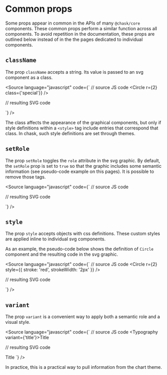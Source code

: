 
<Meta title="Core/Components/Common props" />

# Common props

Some props appear in common in the APIs of many `@chask/core` components. These common props perform a similar function across all components. To avoid repetition in the documentation, these props are outlined below instead of in the the pages dedicated to individual components.

## `className`

The prop `className` accepts a string. Its value is passed to an svg component as a class.

<Source
    language="javascript"
    code={`
// source JS code
<Circle r={2} class={'special'}} />

// resulting SVG code

<circle role="default" r="2" class="special"></circle>
`} />

The class affects the appearance of the graphical components, but only if style definitions within a `<style>` tag include entries that correspond that class. In chask, such style definitions are set through themes.

## `setRole`

The prop `setRole` toggles the `role` attribute in the svg graphic. By default, the `setRole` prop is set to `true` so that the graphic includes some semantic information (see pseudo-code example on this pages). It is possible to remove those tags.

<Source
    language="javascript"
    code={`
// source JS code
<Circle r={2} setRole={false} />

// resulting SVG code

<circle r="2"></circle>
`} />

## `style`

The prop `style` accepts objects with css definitions. These custom styles are applied inline to individual svg components.

As an example, the pseudo-code below shows the definition of `Circle` component and the resulting code in the svg graphic.

<Source
    language="javascript"
    code={`
// source JS code
<Circle r={2} style={{ stroke: 'red', strokeWidth: '2px' }} />

// resulting SVG code

<circle role="default" r="2" style="stroke: red; stroke-width: 2px;"></circle>
`} />

## `variant`

The prop `variant` is a convenient way to apply both a semantic role and a visual style.

<Source
    language="javascript"
    code={`
// source JS code
<Typography variant={'title'}>Title</Typography>

// resulting SVG code

<text role="title" class="title">Title</circle>
`} />

In practice, this is a practical way to pull information from the chart theme.
